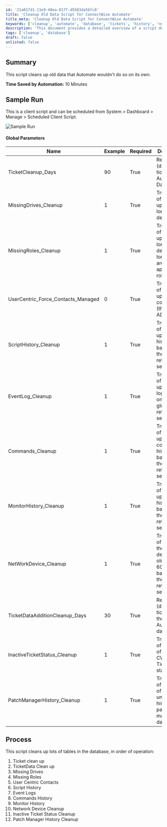```yaml
---
id: '21a017d1-11e9-40ea-817f-d5503da5bfc8'
title: 'Cleanup Old Data Script for ConnectWise Automate'
title_meta: 'Cleanup Old Data Script for ConnectWise Automate'
keywords: ['cleanup', 'automate', 'database', 'tickets', 'history', 'network', 'roles', 'contacts', 'events', 'patch']
description: 'This document provides a detailed overview of a script designed to clean up old data in ConnectWise Automate, including ticket history, network devices, and more. It outlines the global parameters, process flow, and expected time savings from automation.'
tags: ['cleanup', 'database']
draft: false
unlisted: false
---
```

## Summary

This script cleans up old data that Automate wouldn't do so on its own.  

**Time Saved by Automation:** 10 Minutes

## Sample Run

This is a client script and can be scheduled from System > Dashboard > Manage > Scheduled Client Script.

![Sample Run](../../../static/img/Proval-Maintenance/image_1.png)

#### Global Parameters

| Name                                   | Example | Required | Description                                                                                     |
|----------------------------------------|---------|----------|-------------------------------------------------------------------------------------------------|
| TicketCleanup_Days                     | 90      | True     | Retention (days) of tickets in the Automate Database                                           |
| MissingDrives_Cleanup                  | 1       | True     | True/False of cleaning up drives no longer detected                                            |
| MissingRoles_Cleanup                   | 1       | True     | True/False of cleaning up roles no longer detected so long as they are not applied roles.     |
| UserCentric_Force_Contacts_Managed     | 0       | True     | True/False of cleaning up old contacts (that aren't AD Sync'd)                                 |
| ScriptHistory_Cleanup                   | 1       | True     | True/False of cleaning up script history based on the global retention setting                 |
| EventLog_Cleanup                       | 1       | True     | True/False of cleaning up event logs based on the global retention setting                     |
| Commands_Cleanup                       | 1       | True     | True/False of cleaning up command history based on the global retention setting                |
| MonitorHistory_Cleanup                 | 1       | True     | True/False of cleaning up Monitor history based on the global retention setting                |
| NetWorkDevice_Cleanup                  | 1       | True     | True/False of purging the network devices older than 60 days based on the global retention setting |
| TicketDataAdditionCleanup_Days         | 30      | True     | Retention (days) of ticket data in the Automate database.                                      |
| InactiveTicketStatus_Cleanup           | 1       | True     | True/False of purging of inactive CW Manage Ticket status(es).                                 |
| PatchManagerHistory_Cleanup            | 1       | True     | True/False of purging of unnecessary historical patch manager data.                             |

## Process

This script cleans up lots of tables in the database, in order of operation:

1. Ticket clean up
2. TicketData Clean up
3. Missing Drives
4. Missing Roles
5. User Centric Contacts
6. Script History
7. Event Logs
8. Commands History
9. Monitor History
10. Network Device Cleanup
11. Inactive Ticket Status Cleanup
12. Patch Manager History Cleanup











